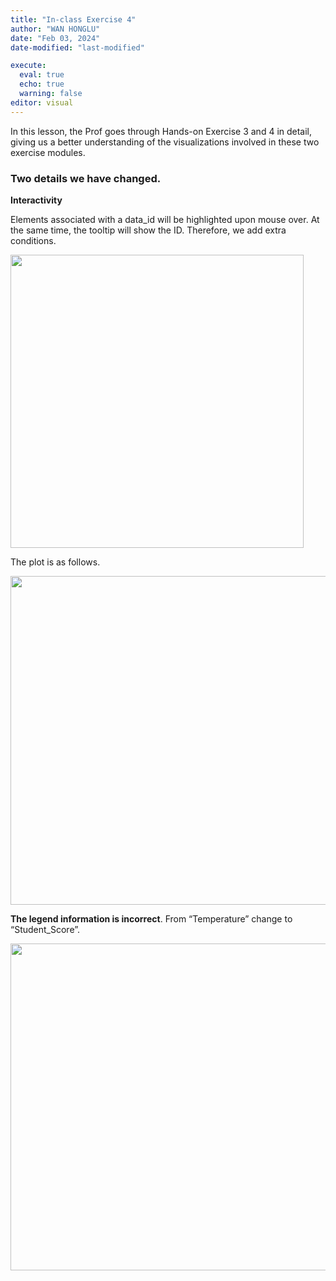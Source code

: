 ```yaml
---
title: "In-class Exercise 4"
author: "WAN HONGLU"
date: "Feb 03, 2024"
date-modified: "last-modified"

execute: 
  eval: true
  echo: true
  warning: false
editor: visual
---
```


In this lesson, the Prof goes through Hands-on Exercise 3 and 4 in detail, giving us a better understanding of the visualizations involved in these two exercise modules.

### Two details we have changed.

**Interactivity**

Elements associated with a data_id will be highlighted upon mouse over. At the same time, the tooltip will show the ID. Therefore, we add extra conditions.

![](images/d569b0168aa54bdc651ac4be5d7c115.png){width="469"}

The plot is as follows.

![](images/5ffa360d2fe53a613df3e351fad27ac.png){width="526"}

**The legend information is incorrect**. From "Temperature" change to "Student_Score".

![](images/d0d3426307890e47b8c891ebe60aebc.png){width="523"}

